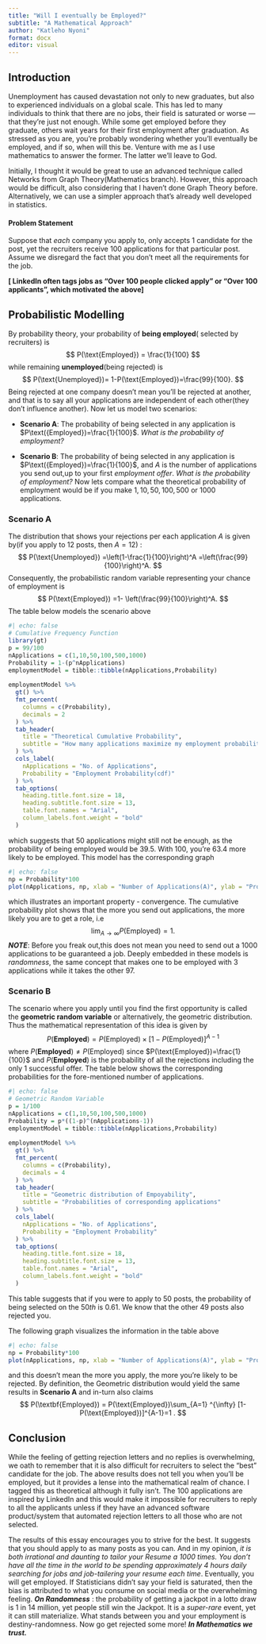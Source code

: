 ---
title: "Will I eventually be Employed?"
subtitle: "A Mathematical Approach"
author: "Katleho Nyoni"
format: docx
editor: visual
---

## Introduction

Unemployment has caused devastation not only to new graduates, but also to experienced individuals on a global scale. This has led to many individuals to think that there are no jobs, their field is saturated or worse — that they're just not enough. While some get employed before they graduate, others wait years for their first employment after graduation. As stressed as you are, you're probably wondering whether you'll eventually be employed, and if so, when will this be. Venture with me as I use mathematics to answer the former. The latter we'll leave to God.

Initially, I thought it would be great to use an advanced technique called Networks from Graph Theory(Mathematics branch). However, this approach would be difficult, also considering that I haven't done Graph Theory before. Alternatively, we can use a simpler approach that's already well developed in statistics.

#### Problem Statement

Suppose that *each* company you apply to, only accepts $1$ candidate for the post, yet the recruiters receive $100$ applications for that particular post. Assume we disregard the fact that you don't meet all the requirements for the job.

**\[ LinkedIn often tags jobs as "Over 100 people clicked apply" or "Over 100 applicants", which motivated the above\]**

## Probabilistic Modelling

By probability theory, your probability of **being employed**( selected by recruiters) is 
$$ 
P(\text{Employed}) = \frac{1}{100}
$$ 
while remaining **unemployed**(being rejected) is 
$$
P(\text{Unemployed})= 1-P(\text{Employed})=\frac{99}{100}.
$$ 
Being rejected at one company doesn't mean you'll be rejected at another, and that is to say all your applications are independent of each other(they don't influence another). Now let us model two scenarios:

-   **Scenario A**: The probability of being selected in any application is $P\text({Employed})=\frac{1}{100}$. *What is the probability of employment?*

-   **Scenario B**: The probability of being selected in any application is $P\text({Employed})=\frac{1}{100}$, and $A$ is the number of applications you send out,up to your first *employment offer*. *What is the probability of employment?* Now lets compare what the theoretical probability of employment would be if you make $1,10,50,100,500$ or $1 000$ applications.

### Scenario A

The distribution that shows your rejections per each application $A$ is given by(if you apply to $12$ posts, then $A=12$) : 
$$
P(\text{Unemployed}) =\left(1-\frac{1}{100}\right)^A =\left(\frac{99}{100}\right)^A.
$$ 
Consequently, the probabilistic random variable representing your chance of employment is 
$$
P(\text{Employed}) =1- \left(\frac{99}{100}\right)^A.
$$ 
The table below models the scenario above

```{r}
#| echo: false
# Cumulative Frequency Function
library(gt)
p = 99/100
nApplications = c(1,10,50,100,500,1000)
Probability = 1-(p^nApplications)
employmentModel = tibble::tibble(nApplications,Probability)
  
employmentModel %>%
  gt() %>%
  fmt_percent(
    columns = c(Probability),
    decimals = 2
  ) %>%
  tab_header(
    title = "Theoretical Cumulative Probability",
    subtitle = "How many applications maximize my employment probability"
  ) %>%
  cols_label(
    nApplications = "No. of Applications",
    Probability = "Employment Probability(cdf)"
  ) %>%
  tab_options(
    heading.title.font.size = 18,
    heading.subtitle.font.size = 13,
    table.font.names = "Arial",
    column_labels.font.weight = "bold"
  )
```

which suggests that $50$ applications might still not be enough, as the probability of being employed would be $39.5%$. With $100$, you're $63.4%$ more likely to be employed. This model has the corresponding graph

```{r}
#| echo: false
np = Probability*100
plot(nApplications, np, xlab = "Number of Applications(A)", ylab = "Probability(%)", main = "Cumulative Probabilities of Employment",pch = 16, col ="blue")
```

which illustrates an important property - convergence. The cumulative probability plot shows that the more you send out applications, the more likely you are to get a role, i.e\
$$
\lim_{A \to\infty} P(\text{Employed})=1.
$$ 
***NOTE***: Before you freak out,this does not mean you need to send out a $1 000$ applications to be guaranteed a job. Deeply embedded in these models is *randomness*, the same concept that makes one to be employed with $3$ applications while it takes the other $97$.

### Scenario B

The scenario where you apply until you find the first opportunity is called the **geometric random variable** or alternatively, the geometric distribution. Thus the mathematical representation of this idea is given by 
$$
P(\textbf{Employed}) = P(\text{Employed})\times [1-P(\text{Employed})]^{A-1}
$$ 
where $P(\textbf{Employed}) \ne P(\text{Employed})$ since $P(\text{Employed})=\frac{1}{100}$ and $P(\textbf{Employed})$ is the probability of all the rejections including the only $1$ successful offer. The table below shows the corresponding probabilities for the fore-mentioned number of applications.

```{r}
#| echo: false
# Geometric Random Variable
p = 1/100
nApplications = c(1,10,50,100,500,1000)
Probability = p*((1-p)^(nApplications-1))
employmentModel = tibble::tibble(nApplications,Probability)
  
employmentModel %>%
  gt() %>%
  fmt_percent(
    columns = c(Probability),
    decimals = 4
  ) %>%
  tab_header(
    title = "Geometric distribution of Empoyability",
    subtitle = "Probabilities of corresponding applications"
  ) %>%
  cols_label(
    nApplications = "No. of Applications",
    Probability = "Employment Probability"
  ) %>%
  tab_options(
    heading.title.font.size = 18,
    heading.subtitle.font.size = 13,
    table.font.names = "Arial",
    column_labels.font.weight = "bold"
  )
```

This table suggests that if you were to apply to $50$ posts, the probability of being selected on the $50th$ is $0.61%$. We know that the other $49$ posts also rejected you.

The following graph visualizes the information in the table above

```{r}
#| echo: false
np = Probability*100
plot(nApplications, np, xlab = "Number of Applications(A)", ylab = "Probability(%)", main = "Geometric Distribution of Employability",pch = 16, col ="darkcyan")
```

and this doesn't mean the more you apply, the more you're likely to be rejected. By definition, the Geometric distribution would yield the same results in **Scenario A** and in-turn also claims 
$$
P(\textbf{Employed}) = P(\text{Employed})\sum_{A=1} ^{\infty} [1-P(\text{Employed})]^{A-1}=1 .
$$

## Conclusion
While the feeling of getting rejection letters and no replies is overwhelming, we oath to remember that it is also difficult for recruiters to select the "best" candidate for the job. The above results does not tell you when you'll be employed, but it provides a lense into the mathematical realm of chance. I tagged this as theoretical although it fully isn't. The $100$ applications are inspired by LinkedIn and this would make it impossible for recruiters to reply to all the applicants unless if they have an advanced software product/system that automated rejection letters to all those who are not selected.

The results of this essay encourages you to strive for the best. It suggests that you should apply to as many posts as you can. And in my opinion, _it is both irrational and daunting to tailor your Resume a $1 000$ times. You don't have all the time in the world to be spending approximately 4 hours daily searching for jobs and job-tailering your resume each time_. Eventually, you will get employed. If Statisticians didn't say your field is saturated, then the bias is attributed to what you consume on social media or the overwhelming feeling.
***On Randomness*** : the probability of getting a jackpot in a lotto draw is $1$ in $14$ million, yet people still win the Jackpot. It is a _super-rare_ event, yet it can still materialize.
What stands between you and your employment is destiny-randomness. 
Now go get rejected some more!
***In Mathematics we trust.***

